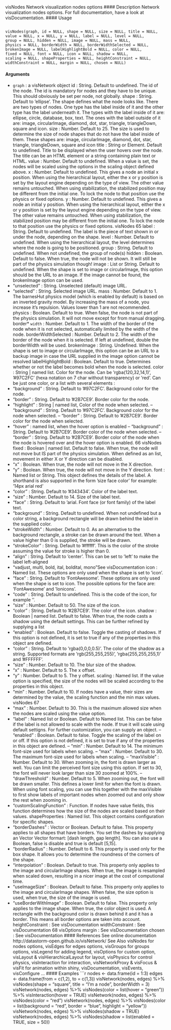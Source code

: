 
visNodes Network visualization nodes options
#### Description
Network visualization nodes options. For full documentation, have a look at visDocumentation.
#### Usage
<pre><code>
visNodes(graph, id = NULL, shape = NULL, size = NULL, title = NULL,
value = NULL, x = NULL, y = NULL, label = NULL, level = NULL,
group = NULL, hidden = NULL, image = NULL, mass = NULL,
physics = NULL, borderWidth = NULL, borderWidthSelected = NULL,
brokenImage = NULL, labelHighlightBold = NULL, color = NULL,
fixed = NULL, font = NULL, icon = NULL, shadow = NULL,
scaling = NULL, shapeProperties = NULL, heightConstraint = NULL,
widthConstraint = NULL, margin = NULL, chosen = NULL)
</code></pre>
#### Arguments
* ``graph`` : a visNetwork object
id : String. Default to undefined. The id of the node. The id is mandatory for nodes
and they have to be unique. This should obviously be set per node, not globally.
shape : String. Default to ’ellipse’. The shape defines what the node looks like. There
are two types of nodes. One type has the label inside of it and the other type
has the label underneath it. The types with the label inside of it are: ellipse,
circle, database, box, text. The ones with the label outside of it are: image,
circularImage, diamond, dot, star, triangle, triangleDown, square and icon.
size : Number. Default to 25. The size is used to determine the size of node shapes
that do not have the label inside of them. These shapes are: image, circularImage,
diamond, dot, star, triangle, triangleDown, square and icon
title : String or Element. Default to undefined. Title to be displayed when the user
hovers over the node. The title can be an HTML element or a string containing
plain text or HTML.
value : Number. Default to undefined. When a value is set, the nodes will be scaled
using the options in the scaling object defined above.
x : Number. Default to undefined. This gives a node an initial x position. When
using the hierarchical layout, either the x or y position is set by the layout engine
depending on the type of view. The other value remains untouched. When using
stabilization, the stabilized position may be different from the initial one. To
lock the node to that position use the physics or fixed options.
y : Number. Default to undefined. This gives a node an initial y position. When
using the hierarchical layout, either the x or y position is set by the layout engine
depending on the type of view. The other value remains untouched. When using
stabilization, the stabilized position may be different from the initial one. To
lock the node to that position use the physics or fixed options.
visNodes 65
label : String. Default to undefined. The label is the piece of text shown in or under
the node, depending on the shape.
level : Number. Default to undefined. When using the hierarchical layout, the level
determines where the node is going to be positioned.
group : String. Default to undefined. When not undefined, the group of node(s)
hidden : Boolean. Default to false. When true, the node will not be shown. It will still
be part of the physics simulation though!
image : List or String. Default to undefined. When the shape is set to image or circularImage,
this option should be the URL to an image. If the image cannot be
found, the brokenImage option can be used.
-  "unselected" : String. Unselected (default) image URL.
-  "selected" : String. Selected image URL.
mass : Number. Default to 1. The barnesHut physics model (which is enabled by
default) is based on an inverted gravity model. By increasing the mass of a
node, you increase it’s repulsion. Values lower than 1 are not recommended.
physics : Boolean. Default to true. When false, the node is not part of the physics
simulation. It will not move except for from manual dragging.
border* ``width`` :   Number. Default to 1. The width of the border of the node when it is not
selected, automatically limited by the width of the node.
borderWidthSelected
: Number. Default to 2. The width of the border of the node when it is selected.
If left at undefined, double the borderWidth will be used.
brokenImage : String. Undefined. When the shape is set to image or circularImage, this option
can be an URL to a backup image in case the URL supplied in the image option
cannot be resolved
labelHighlightBold
: Boolean. Default to true. Determines whether or not the label becomes bold
when the node is selected.
color : String | named list. Color for the node. Can be ’rgba(120,32,14,1)’, ’#97C2FC’
(hexa notation on 7 char without transparency) or ’red’. Can be just one color,
or a list with several elements :
-  "background" : String. Default to ’#97C2FC’. Background color for the
node.
-  "border" : String. Default to ’#2B7CE9’. Border color for the node.
-  "highlight" : String | named list, Color of the node when selected.
– "background" : String. Default to ’#97C2FC’. Background color for
the node when selected.
– "border" : String. Default to ’#2B7CE9’. Border color for the node
when selected.
-  "hover" : named list, when the hover option is enabled
– "background" : String. Default to ’#2B7CE9’. Border color of the
node when selected.
– "border" : String. Default to ’#2B7CE9’. Border color of the node
when the node is hovered over and the hover option is enabled.
66 visNodes
fixed : Boolean | named list. Default to false. When true, the node will not move but
IS part of the physics simulation. When defined as an list, movement in either
X or Y direction can be disabled.
-  "x" : Boolean. When true, the node will not move in the X direction.
-  "y" : Boolean. When true, the node will not move in the Y direction.
font : Named list or String. This object defines the details of the label. A shorthand
is also supported in the form ’size face color’ for example: ’14px arial red’
-  "color" : String. Default to ’#343434’. Color of the label text.
-  "size" : Number. Default to 14. Size of the label text.
-  "face" : String. Default to ’arial. Font face (or font family) of the label text.
-  "background" : String. Default to undefined. When not undefined but a
color string, a background rectangle will be drawn behind the label in the
supplied color.
-  "strokeWidth" : Number. Default to 0. As an alternative to the background
rectangle, a stroke can be drawn around the text. When a value higher than
0 is supplied, the stroke will be drawn.
-  "strokeColor" : String. Default to ’#ffffff’. This is the color of the stroke
assuming the value for stroke is higher than 0.
-  "align" : String. Default to ’center’. This can be set to ’left’ to make the
label left-aligned
-  "vadjust, multi, bold, ital, boldital, mono"See visDocumentation
icon : Named list. These options are only used when the shape is set to ’icon’.
-  "face" : String. Default to ’FontAwesome’. These options are only used
when the shape is set to icon. The possible options for the face are: ’FontAwesome’
and ’Ionicons’.
-  "code" : String. Default to undefined. This is the code of the icon, for
example ’\uf007’.
-  "size" : Number. Default to 50. The size of the icon.
-  "color" : String. Default to ’#2B7CE9’. The color of the icon.
shadow : Boolean | named list. Default to false. When true, the node casts a shadow
using the default settings. This can be further refined by supplying a list
-  "enabled" : Boolean. Default to false. Toggle the casting of shadows. If this
option is not defined, it is set to true if any of the properties in this object
are defined.
-  "color" : String. Default to ’rgba(0,0,0,0.5)’. The color of the shadow as
a string. Supported formats are ’rgb(255,255,255)’, ’rgba(255,255,255,1)’
and ’#FFFFFF’.
-  "size" : Number. Default to 10. The blur size of the shadow.
-  "x" : Number. Default to 5. The x offset.
-  "y" : Number. Default to 5. The y offset.
scaling : Named list. If the value option is specified, the size of the nodes will be scaled
according to the properties in this object.
-  "min" : Number. Default to 10. If nodes have a value, their sizes are
determined by the value, the scaling function and the min max values.
visNodes 67
-  "max" : Number. Default to 30. This is the maximum allowed size when
the nodes are scaled using the value option.
-  "label" : Named list or Boolean. Default to Named list. This can be false
if the label is not allowed to scale with the node. If true it will scale using
default settigns. For further customization, you can supply an object.
– "enabled" : Boolean. Default to false. Toggle the scaling of the label
on or off. If this option is not defined, it is set to true if any of the
properties in this object are defined.
– "min" : Number. Default to 14. The minimum font-size used for labels
when scaling.
– "max" : Number. Default to 30. The maximum font-size used for labels
when scaling.
– "maxVisible" : Number. Default to 30. When zooming in, the font is
drawn larger as well. You can limit the perceived font size using this
option. If set to 30, the font will never look larger than size 30 zoomed
at 100%.
– "drawThreshold" : Number. Default to 5. When zooming out, the font
will be drawn smaller. This defines a lower limit for when the font is
drawn. When using font scaling, you can use this together with the
maxVisible to first show labels of important nodes when zoomed out
and only show the rest when zooming in.
-  "customScalingFunction" : Function. If nodes have value fields, this function
determines how the size of the nodes are scaled based on their values.
shapeProperties
: Named list. This object contains configuration for specific shapes.
-  "borderDashes" : Vector or Boolean. Default to false. This property applies
to all shapes that have borders. You set the dashes by supplying an Vector
Vector formart: [dash length, gap length]. You can also use a Boolean, false
is disable and true is default [5,15].
-  "borderRadius" : Number. Default to 6. This property is used only for the
box shape. It allows you to determine the roundness of the corners of the
shape.
-  "interpolation" : Boolean. Default to true. This property only applies to the
image and circularImage shapes. When true, the image is resampled when
scaled down, resulting in a nicer image at the cost of computional time.
-  "useImageSize" : Boolean. Default to false. This property only applies to
the image and circularImage shapes. When false, the size option is used,
when true, the size of the image is used.
-  "useBorderWithImage" : Boolean. Default to false. This property only
applies to the image shape. When true, the color object is used. A rectangle
with the background color is drawn behind it and it has a border. This
means all border options are taken into account.
heightConstraint
: See visDocumentation
widthConstraint
: See visDocumentation
68 visOptions
margin : See visDocumentation
chosen : See visDocumentation
#### References
See online documentation http://datastorm-open.github.io/visNetwork/
See Also
visNodes for nodes options, visEdges for edges options, visGroups for groups options, visLegend
for adding legend, visOptions for custom option, visLayout & visHierarchicalLayout for layout,
visPhysics for control physics, visInteraction for interaction, visNetworkProxy & visFocus & visFit
for animation within shiny, visDocumentation, visEvents, visConfigure ...
#### Examples
```r
nodes <- data.frame(id = 1:3)
edges <- data.frame(from = c(1,2), to = c(1,3))
visNetwork(nodes, edges) %>%
visNodes(shape = "square", title = "I'm a node", borderWidth = 3)
visNetwork(nodes, edges) %>%
visNodes(color = list(hover = "green")) %>%
visInteraction(hover = TRUE)
visNetwork(nodes, edges) %>% visNodes(color = "red")
visNetwork(nodes, edges) %>%
visNodes(color = list(background = "red", border = "blue",
highlight = "yellow"))
visNetwork(nodes, edges) %>% visNodes(shadow = TRUE)
visNetwork(nodes, edges) %>% visNodes(shadow = list(enabled = TRUE, size = 50))
